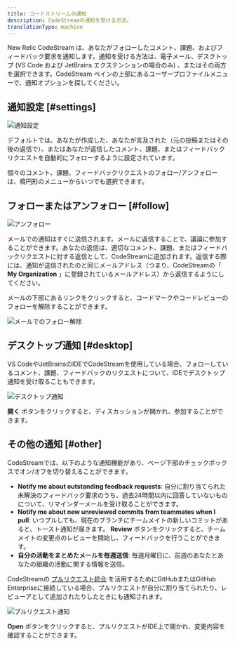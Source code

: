 ```yaml
---
title: コードストリームの通知
description: CodeStreamの通知を受ける方法。
translationType: machine
---
```


New Relic CodeStream は、あなたがフォローしたコメント、課題、およびフィードバック要求を通知します。通知を受ける方法は、電子メール、デスクトップ (VS Code および JetBrains エクステンションの場合のみ) 、またはその両方を選択できます。CodeStream ペインの上部にあるユーザープロファイルメニューで、通知オプションを探してください。

## 通知設定 [#settings]

![通知設定](/images/NotificationSettings4.png)

デフォルトでは、あなたが作成した、あなたが言及された（元の投稿またはその後の返信で）、またはあなたが返信したコメント、課題、またはフィードバックリクエストを自動的にフォローするように設定されています。

個々のコメント、課題、フィードバックリクエストのフォロー/アンフォローは、楕円形のメニューからいつでも選択できます。

## フォローまたはアンフォロー [#follow]

![アンフォロー](/images/CodemarkMenu-Unfollow.png)

メールでの通知はすぐに送信されます。メールに返信することで、議論に参加することができます。あなたの返信は、適切なコメント、課題、またはフィードバックリクエストに対する返信として、CodeStreamに追加されます。返信する際には、通知が送信されたのと同じメールアドレス（つまり、CodeStreamの「 **My Organization** 」に登録されているメールアドレス）から返信するようにしてください。

メールの下部にあるリンクをクリックすると、コードマークやコードレビューのフォローを解除することができます。

![メールでのフォロー解除](/images/UnfollowViaEmail.png)

## デスクトップ通知 [#desktop]

VS CodeやJetBrainsのIDEでCodeStreamを使用している場合、フォローしているコメント、課題、フィードバックのリクエストについて、IDEでデスクトップ通知を受け取ることもできます。

![デスクトップ通知](/images/DesktopNotification2.png)

**開く** ボタンをクリックすると、ディスカッションが開かれ、参加することができます。

## その他の通知 [#other]

CodeStreamでは、以下のような通知機能があり、ページ下部のチェックボックスでオン/オフを切り替えることができます。

* **Notify me about outstanding feedback requests**: 自分に割り当てられた未解決のフィードバック要求のうち、過去24時間以内に回答していないものについて、リマインダーメールを受け取ることができます。
* **Notify me about new unreviewed commits from teammates when I pull**: いつプルしても、現在のブランチにチームメイトの新しいコミットがあると、トースト通知が届きます。 **Review** ボタンをクリックすると、チームメイトの変更点のレビューを開始し、フィードバックを行うことができます。
* **自分の活動をまとめたメールを毎週送信**: 毎週月曜日に、前週のあなたとあなたの組織の活動に関する情報を送信。

CodeStreamの [プルリクエスト統合](/docs/codestream/how-use-codestream/pull-requests) を活用するためにGitHubまたはGitHub Enterpriseに接続している場合、プルリクエストが自分に割り当てられたり、レビューアとして追加されたりしたときにも通知されます。

![プルリクエスト通知](/images/PullRequestNotification.png)

**Open** ボタンをクリックすると、プルリクエストがIDE上で開かれ、変更内容を確認することができます。